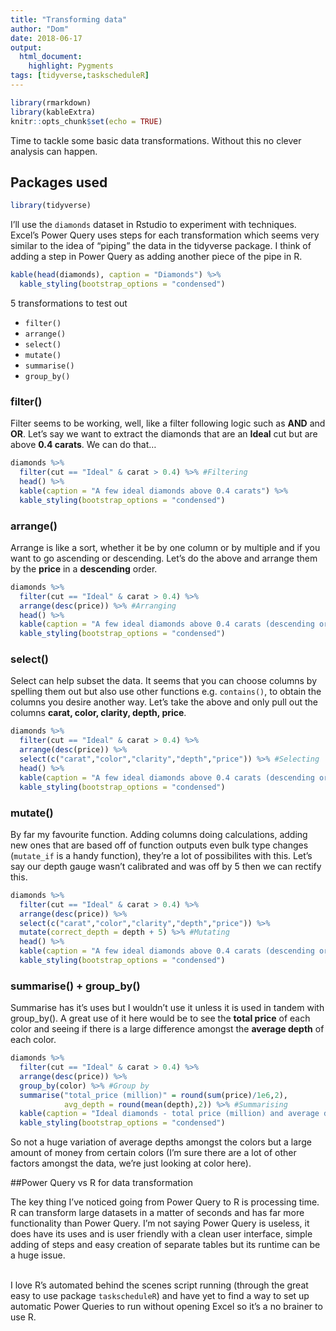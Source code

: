 ```yaml
---
title: "Transforming data"
author: "Dom"
date: 2018-06-17
output: 
  html_document:
    highlight: Pygments
tags: [tidyverse,taskscheduleR]
---
```


```r
library(rmarkdown)
library(kableExtra)
knitr::opts_chunk$set(echo = TRUE)
```
Time to tackle some basic data transformations. Without this no clever analysis can happen.
\  

## Packages used
```r
library(tidyverse)
```

I'll use the ``diamonds`` dataset in Rstudio to experiment with techniques. Excel's Power Query uses steps for each transformation which seems very similar to the idea of "piping" the data in the tidyverse package. I think of adding a step in Power Query as adding another piece of the pipe in R.

```r
kable(head(diamonds), caption = "Diamonds") %>%
  kable_styling(bootstrap_options = "condensed")
```

5 transformations to test out

* ``filter()``
* ``arrange()``
* ``select()``
* ``mutate()``
* ``summarise()``
* ``group_by()``

### filter()

Filter seems to be working, well, like a filter following logic such as **AND** and **OR**. Let's say we want to extract the diamonds that are an **Ideal** cut but are above **0.4 carats**. We can do that...

```r
diamonds %>%
  filter(cut == "Ideal" & carat > 0.4) %>% #Filtering
  head() %>%
  kable(caption = "A few ideal diamonds above 0.4 carats") %>%
  kable_styling(bootstrap_options = "condensed")
```

### arrange()

Arrange is like a sort, whether it be by one column or by multiple and if you want to go ascending or descending. Let's do the above and arrange them by the **price** in a **descending** order.

```r
diamonds %>%
  filter(cut == "Ideal" & carat > 0.4) %>%
  arrange(desc(price)) %>% #Arranging
  head() %>%
  kable(caption = "A few ideal diamonds above 0.4 carats (descending order)") %>%
  kable_styling(bootstrap_options = "condensed")
```

### select()

Select can help subset the data. It seems that you can choose columns by spelling them out but also use other functions e.g. ``contains()``, to obtain the columns you desire another way. Let's take the above and only pull out the columns **carat, color, clarity, depth, price**.

```r
diamonds %>%
  filter(cut == "Ideal" & carat > 0.4) %>%
  arrange(desc(price)) %>%
  select(c("carat","color","clarity","depth","price")) %>% #Selecting
  head() %>%
  kable(caption = "A few ideal diamonds above 0.4 carats (descending order)") %>%
  kable_styling(bootstrap_options = "condensed")
```

### mutate()

By far my favourite function. Adding columns doing calculations, adding new ones that are based off of function outputs even bulk type changes (``mutate_if`` is a handy function), they're a lot of possibilites with this. Let's say our depth gauge wasn't calibrated and was off by 5 then we can rectify this.

```r
diamonds %>%
  filter(cut == "Ideal" & carat > 0.4) %>%
  arrange(desc(price)) %>%
  select(c("carat","color","clarity","depth","price")) %>%
  mutate(correct_depth = depth + 5) %>% #Mutating
  head() %>%
  kable(caption = "A few ideal diamonds above 0.4 carats (descending order), correct depth") %>%
  kable_styling(bootstrap_options = "condensed")
```

### summarise() + group_by()

Summarise has it's uses but I wouldn't use it unless it is used in tandem with group_by(). A great use of it here would be to see the **total price** of each color and seeing if there is a large difference amongst the **average depth** of each color.

```r
diamonds %>%
  filter(cut == "Ideal" & carat > 0.4) %>%
  arrange(desc(price)) %>%
  group_by(color) %>% #Group by 
  summarise("total_price (million)" = round(sum(price)/1e6,2), 
            avg_depth = round(mean(depth),2)) %>% #Summarising
  kable(caption = "Ideal diamonds - total price (million) and average depth by color ") %>%
  kable_styling(bootstrap_options = "condensed")
```
So not a huge variation of average depths amongst the colors but a large amount of money from certain colors (I'm sure there are a lot of other factors amongst the data, we're just looking at color here).

##Power Query vs R for data transformation

The key thing I've noticed going from Power Query to R is processing time. R can transform large datasets in a matter of seconds and has far more functionality than Power Query. I'm not saying Power Query is useless, it does have its uses and is user friendly with a clean user interface, simple adding of steps and easy creation of separate tables but its runtime can be a huge issue.  
\

I love R's automated behind the scenes script running (through the great easy to use package ``taskscheduleR``) and have yet to find a way to set up automatic Power Queries to run without opening Excel so it's a no brainer to use R.


